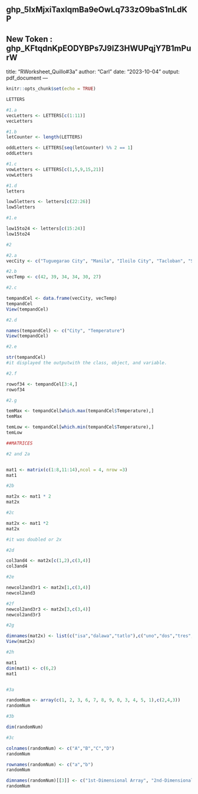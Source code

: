 ## 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
 New Token : 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
---
title: "RWorksheet_Quillo#3a"
author: "Carl"
date: "2023-10-04"
output: pdf_document
---

```r
knitr::opts_chunk$set(echo = TRUE)
```

```r


LETTERS

#1.a
vecLetters <- LETTERS[c(1:11)]
vecLetters

#1.b
letCounter <- length(LETTERS)

oddLetters <- LETTERS[seq(letCounter) %% 2 == 1]
oddLetters

#1.c
vowLetters <- LETTERS[c(1,5,9,15,21)]
vowLetters

#1.d
letters

low5letters <- letters[c(22:26)]
low5letters

#1.e

low15to24 <- letters[c(15:24)]
low15to24

#2

#2.a
vecCity <- c("Tuguegarao City", "Manila", "Iloilo City", "Tacloban", "Samal Island", "Davao City")

#2.b
vecTemp <- c(42, 39, 34, 34, 30, 27)

#2.c

tempandCel <- data.frame(vecCity, vecTemp)
tempandCel
View(tempandCel)

#2.d

names(tempandCel) <- c("City", "Temperature")
View(tempandCel)

#2.e

str(tempandCel)
#it displayed the outputwith the class, object, and variable.

#2.f

rowof34 <- tempandCel[3:4,]
rowof34

#2.g

temMax <- tempandCel[which.max(tempandCel$Temperature),]
temMax

temLow <- tempandCel[which.min(tempandCel$Temperature),]
temLow

##MATRICES

#2 and 2a


mat1 <- matrix(c(1:8,11:14),ncol = 4, nrow =3)
mat1

#2b

mat2x <- mat1 * 2
mat2x

#2c

mat2x <- mat1 *2
mat2x

#it was doubled or 2x

#2d

col3and4 <- mat2x[c(1,2),c(3,4)]
col3and4

#2e

newcol2and3r1 <- mat2x[1,c(3,4)]
newcol2and3

#2f
newcol2and3r3 <- mat2x[3,c(3,4)]
newcol2and3r3

#2g

dimnames(mat2x) <- list(c("isa","dalawa","tatlo"),c("uno","dos","tres","quatro"))
View(mat2x)

#2h

mat1
dim(mat1) <- c(6,2)
mat1


#3a

randomNum <- array(c(1, 2, 3, 6, 7, 8, 9, 0, 3, 4, 5, 1),c(2,4,3))
randomNum

#3b

dim(randomNum)

#3c

colnames(randomNum) <- c("A","B","C","D")
randomNum

rownames(randomNum) <- c("a","b")
randomNum

dimnames(randomNum)[[3]] <- c("1st-Dimensional Array", "2nd-Dimensional Array","3rd-Dimensional Array")
randomNum
```


